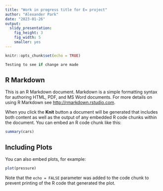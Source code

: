 ```yaml
---
title: "Work in progress title for E= project"
author: "Alexander Park"
date: "2023-01-26"
output: 
  slidy_presentation: 
    fig_height: 3
    fig_width: 5
    smaller: yes
---
```


```r
knitr::opts_chunk$set(echo = TRUE)

Testing to see if change are made 
```

## R Markdown

This is an R Markdown document. Markdown is a simple formatting syntax for authoring HTML, PDF, and MS Word documents. For more details on using R Markdown see <http://rmarkdown.rstudio.com>.

When you click the **Knit** button a document will be generated that includes both content as well as the output of any embedded R code chunks within the document. You can embed an R code chunk like this:

```r
summary(cars)
```

## Including Plots

You can also embed plots, for example:

```r
plot(pressure)
```

Note that the `echo = FALSE` parameter was added to the code chunk to prevent printing of the R code that generated the plot.
